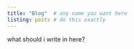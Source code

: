 ```yaml
---
title: "Blog"  # any name you want here
listing: posts # do this exactly
---
```


what should i write in here?
